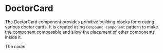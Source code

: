 

<Meta of={DoctorCardStories} />

# DoctorCard

The DoctorCard component provides primitive building blocks for creating various doctor cards. It is created using
`Compound component` pattern to make the component composable and allow the placement of other components inside it.

<Canvas of={DoctorCardStories.Default} />

The code:

```ts
<DoctorCard>
        <DoctorCard.Image url='https://thispersondoesnotexist.com/' />
        <DoctorCard.Name>John Doe</DoctorCard.Name>
        <DoctorCard.Specializations specializations={[{ id: '1', name: 'Therapist' }]} />
        <DoctorCard.PayrateLabel payrate={75} />
        <DoctorCard.Tags tags={['Top doctor']} />
        <DoctorCard.Rating rating={4.5} reviewsCount={10} doctorId='d8b31236-b72a-4a95-87c5-4e481b5cc895'/>
</DoctorCard>
```
